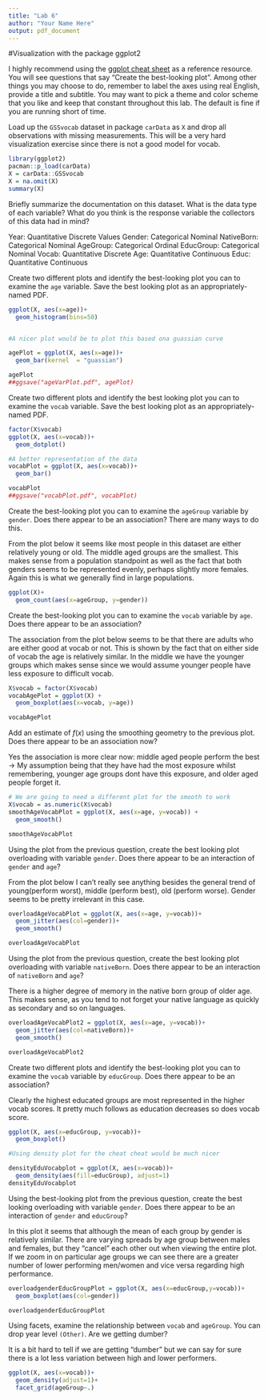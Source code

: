 ```yaml
---
title: "Lab 6"
author: "Your Name Here"
output: pdf_document
---
```


#Visualization with the package ggplot2

I highly recommend using the [ggplot cheat sheet](https://rstudio.com/wp-content/uploads/2015/03/ggplot2-cheatsheet.pdf) as a reference resource. You will see questions that say "Create the best-looking plot". Among other things you may choose to do, remember to label the axes using real English, provide a title and subtitle. You may want to pick a theme and color scheme that you like and keep that constant throughout this lab. The default is fine if you are running short of time.

Load up the `GSSvocab` dataset in package `carData` as `X` and drop all observations with missing measurements. This will be a very hard visualization exercise since there is not a good model for vocab.

```r
library(ggplot2)
pacman::p_load(carData)
X = carData::GSSvocab
X = na.omit(X)
summary(X)
```

Briefly summarize the documentation on this dataset. What is the data type of each variable? What do you think is the response variable the collectors of this data had in mind?

Year: Quantitative Discrete Values
Gender: Categorical Nominal 
NativeBorn: Categorical Nominal
AgeGroup: Categorical Ordinal 
EducGroup: Categorical Nominal
Vocab: Quantitative Discrete 
Age: Quantitative Continuous 
Educ: Quantitative Continuous

Create two different plots and identify the best-looking plot you can to examine the `age` variable. Save the best looking plot as an appropriately-named PDF.

```r
ggplot(X, aes(x=age))+
  geom_histogram(bins=50)


#A nicer plot would be to plot this based ona guassian curve

agePlot = ggplot(X, aes(x=age))+
  geom_bar(kernel  = "guassian")

agePlot
##ggsave("ageVarPlot.pdf", agePlot)

```

Create two different plots and identify the best looking plot you can to examine the `vocab` variable. Save the best looking plot as an appropriately-named PDF.

```r
factor(X$vocab)
ggplot(X, aes(x=vocab))+
  geom_dotplot()

#A better representation of the data
vocabPlot = ggplot(X, aes(x=vocab))+
  geom_bar()

vocabPlot
##ggsave("vocabPlot.pdf", vocabPlot)

```

Create the best-looking plot you can to examine the `ageGroup` variable by `gender`. Does there appear to be an association? There are many ways to do this.

From the plot below it seems like most people in this dataset are either relatively young or old. The middle aged groups are the smallest. This makes sense from a population standpoint as well as the fact that both genders seems to be represented evenly, perhaps slightly more females. Again this is what we generally find in large populations.

```r
ggplot(X)+
  geom_count(aes(x=ageGroup, y=gender))
```

Create the best-looking plot you can to examine the `vocab` variable by `age`. Does there appear to be an association?

The association from the plot below seems to be that there are adults who are either good at vocab or not. This is shown by the fact that on either side of vocab the age is relatively similar. In the middle we have the younger groups which makes sense since we would assume younger people have less exposure to difficult vocab.

```r
X$vocab = factor(X$vocab)
vocabAgePlot = ggplot(X) +
  geom_boxplot(aes(x=vocab, y=age))

vocabAgePlot
```

Add an estimate of $f(x)$ using the smoothing geometry to the previous plot. Does there appear to be an association now?

Yes the association is more clear now: middle aged people perform the best -> My assumption being that they have had the most exposure whilst remembering, younger age groups dont have this exposure, and older aged people forget it.

```r
# We are going to need a different plot for the smooth to work
X$vocab = as.numeric(X$vocab)
smoothAgeVocabPlot = ggplot(X, aes(x=age, y=vocab)) +
  geom_smooth()

smoothAgeVocabPlot
```

Using the plot from the previous question, create the best looking plot overloading with variable `gender`. Does there appear to be an interaction of `gender` and `age`?

From the plot below I can't really see anything besides the general trend of young(perform worst), middle (perform best), old (perform worse). Gender seems to be pretty irrelevant in this case.

```r
overloadAgeVocabPlot = ggplot(X, aes(x=age, y=vocab))+
  geom_jitter(aes(col=gender))+
  geom_smooth()

overloadAgeVocabPlot
```


Using the plot from the previous question, create the best looking plot overloading with variable `nativeBorn`. Does there appear to be an interaction of `nativeBorn` and `age`?

There is a higher degree of memory in the native born group of older age. This makes sense, as you tend to not forget your native language as quickly as secondary and so on languages.

```r
overloadAgeVocabPlot2 = ggplot(X, aes(x=age, y=vocab))+
  geom_jitter(aes(col=nativeBorn))+
  geom_smooth()

overloadAgeVocabPlot2
```

Create two different plots and identify the best-looking plot you can to examine the `vocab` variable by `educGroup`. Does there appear to be an association?

Clearly the highest educated groups are most represented in the higher vocab scores. It pretty much follows as education decreases so does vocab score.

```r
ggplot(X, aes(x=educGroup, y=vocab))+
  geom_boxplot()

#Using density plot for the cheat cheat would be much nicer

densityEduVocabplot = ggplot(X, aes(x=vocab))+
  geom_density(aes(fill=educGroup), adjust=1)
densityEduVocabplot
```

Using the best-looking plot from the previous question, create the best looking overloading with variable `gender`. Does there appear to be an interaction of `gender` and `educGroup`?

In this plot it seems that although the mean of each group by gender is relatively similar. There are varying spreads by age group between males and females, but they "cancel" each other out when viewing the entire plot. If we zoom in on particular age groups we can see there are a greater number of lower performing men/women and vice versa regarding high performance.

```r
overloadgenderEducGroupPlot = ggplot(X, aes(x=educGroup,y=vocab))+
  geom_boxplot(aes(col=gender))

overloadgenderEducGroupPlot
```

Using facets, examine the relationship between `vocab` and `ageGroup`. You can drop year level `(Other)`. Are we getting dumber?

It is a bit hard to tell if we are getting "dumber" but we can say for sure there is a lot less variation between high and lower performers.

```r
ggplot(X, aes(x=vocab))+
  geom_density(adjust=1)+
  facet_grid(ageGroup~.)
```
